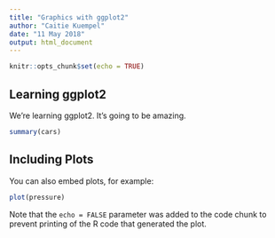 ```yaml
---
title: "Graphics with ggplot2"
author: "Caitie Kuempel"
date: "11 May 2018"
output: html_document
---
```


```r
knitr::opts_chunk$set(echo = TRUE)
```

## Learning ggplot2

We're learning ggplot2. It's going to be amazing.
```r
summary(cars)
```

## Including Plots

You can also embed plots, for example:

```r
plot(pressure)
```

Note that the `echo = FALSE` parameter was added to the code chunk to prevent printing of the R code that generated the plot.
